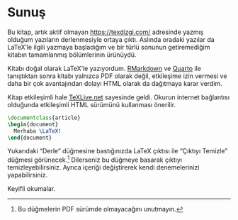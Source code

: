 # Sunuş {.unnumbered}

Bu kitap, artık aktif olmayan <https://texdizgi.com/> adresinde yazmış olduğum yazıların derlenmesiyle ortaya çıktı. Aslında oradaki yazılar da LaTeX'le ilgili yazmaya başladığım ve bir türlü sonunun getiremediğim kitabın tamamlanmış bölümlerinin ürünüydü. 

Kitabı doğal olarak LaTeX'le yazıyordum. [RMarkdown](https://rmarkdown.rstudio.com/) ve [Quarto](https://quarto.org/) ile tanıştıktan sonra kitabı yalnızca PDF olarak değil, etkileşime izin vermesi ve daha bir çok avantajından  dolayı HTML olarak da dağıtmaya karar verdim. 

Kitap etkileşimli hale [TeXLive.net](https://texlive.net/) sayesinde geldi. Okurun internet bağlantısı olduğunda etkileşimli HTML sürümünü kullanması önerilir. 

```latex
\documentclass{article}
\begin{document}
  Merhaba \LaTeX!
\end{document}
```

Yukarıdaki "Derle" düğmesine bastığınızda LaTeX çıktısı ile  "Çıktıyı Temizle" düğmesi görünecek.^[Bu düğmelerin PDF sürümde olmayacağını unutmayın.] Dilerseniz bu düğmeye basarak çıktıyı temizleyebilirsiniz. Ayrıca  içeriği değiştirerek kendi denemelerinizi yapabilirsiniz. 

Keyifli okumalar.






